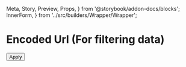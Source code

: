   Meta,
  Story,
  Preview,
  Props,
} from '@storybook/addon-docs/blocks';
  InnerForm,
} from '../src/builders/Wrapper/Wrapper';

<Meta title="Forms/Adapters" component={EncodedUrl} />

# Encoded Url (For filtering data)

<Preview>
  <Story name="Types">
    <LocationProvider search="?paymentOption=Visa&approved=exists(true)&currency.commons=CAD%2CUSD&total%3C=100&total%3E=1500&email=mibberson%2Bdemo%403merge.ca&!hasLength.0">
      <LocationDebugger>
        <FilterChip />
        <EncodedUrl debug>
          <Field
            name="paymentOption"
            type="autocomplete"
            options={['Visa', 'Mastercard', 'PayPal']}
          />
          <Field
            name="paymentOption"
            type="checkset"
            options={['Visa', 'Mastercard', 'PayPal']}
          />
          <Field name="total" type="range" />
          <Field name="createdOn" type="dateRange" />
          <Field
            name="currency~commons"
            type="multiselect"
            options={asOptions(['CAD', 'USD'])}
          />
          <Field
            name="draft"
            strict
            type="checkbox"
            checkedValue="!=isVisble"
          />
          <Field
            name="email"
            type="chips"
            options={['mibberson+demo@3merge.ca']}
          />
          <Has name="items" />
          <Exists name="approved" />
          <button type="submit">Apply</button>
        </EncodedUrl>
      </LocationDebugger>
    </LocationProvider>
  </Story>
</Preview>
